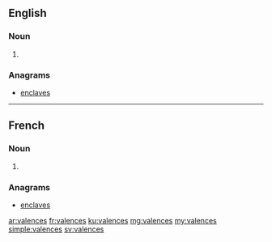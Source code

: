 ==English==

===Noun===
{{head|en|plural}}

# {{plural of|valence|lang=en}}

===Anagrams===
* [[enclaves#English|enclaves]]

----

==French==

===Noun===
{{head|fr|plural}} {{g|f-p}}

# {{plural of|valence|lang=fr}}

===Anagrams===
* [[enclaves#French|enclaves]]

[[ar:valences]]
[[fr:valences]]
[[ku:valences]]
[[mg:valences]]
[[my:valences]]
[[simple:valences]]
[[sv:valences]]